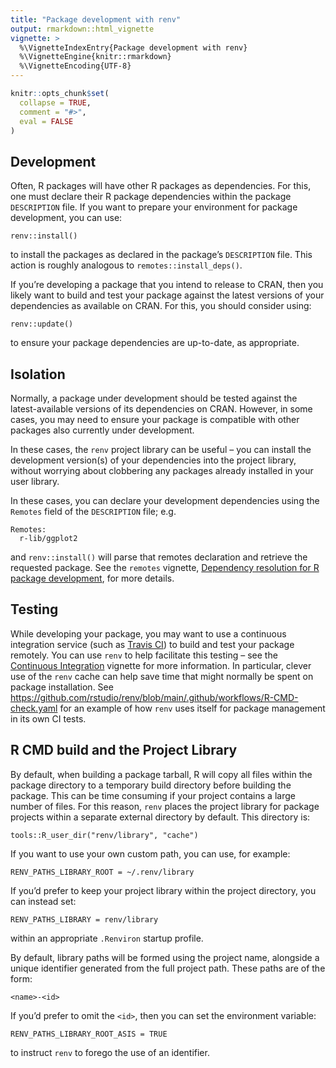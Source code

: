 ```yaml
---
title: "Package development with renv"
output: rmarkdown::html_vignette
vignette: >
  %\VignetteIndexEntry{Package development with renv}
  %\VignetteEngine{knitr::rmarkdown}
  %\VignetteEncoding{UTF-8}
---
```


```r
knitr::opts_chunk$set(
  collapse = TRUE,
  comment = "#>",
  eval = FALSE
)
```


## Development

Often, R packages will have other R packages as dependencies. For this, one must
declare their R package dependencies within the package `DESCRIPTION` file. If
you want to prepare your environment for package development, you can use:

```
renv::install()
```

to install the packages as declared in the package's `DESCRIPTION` file. This
action is roughly analogous to `remotes::install_deps()`.

If you're developing a package that you intend to release to CRAN, then you
likely want to build and test your package against the latest versions of your
dependencies as available on CRAN. For this, you should consider using:

```
renv::update()
```

to ensure your package dependencies are up-to-date, as appropriate.


## Isolation

Normally, a package under development should be tested against the
latest-available versions of its dependencies on CRAN. However, in some cases,
you may need to ensure your package is compatible with other packages also
currently under development.

In these cases, the `renv` project library can be useful -- you can install the
development version(s) of your dependencies into the project library, without
worrying about clobbering any packages already installed in your user library.

In these cases, you can declare your development dependencies using the
`Remotes` field of the `DESCRIPTION` file; e.g.

```
Remotes:
  r-lib/ggplot2
```

and `renv::install()` will parse that remotes declaration and retrieve the
requested package. See the `remotes` vignette,
[Dependency resolution for R package development][dependencies],
for more details.


## Testing

While developing your package, you may want to use a continuous integration
service (such as [Travis CI](https://www.travis-ci.com)) to build and test
your package remotely. You can use `renv` to help facilitate this testing --
see the [Continuous Integration][ci] vignette for more information. In
particular, clever use of the `renv` cache can help save time that might
normally be spent on package installation. See
<https://github.com/rstudio/renv/blob/main/.github/workflows/R-CMD-check.yaml>
for an example of how `renv` uses itself for package management in its own
CI tests.


## R CMD build and the Project Library

By default, when building a package tarball, R will copy all files within the
package directory to a temporary build directory before building the package.
This can be time consuming if your project contains a large number of files.
For this reason, `renv` places the project library for package projects within
a separate external directory by default. This directory is:

```
tools::R_user_dir("renv/library", "cache")
```

If you want to use your own custom path, you can use, for example:

```
RENV_PATHS_LIBRARY_ROOT = ~/.renv/library
```

If you'd prefer to keep your project library within the project directory,
you can instead set:

```
RENV_PATHS_LIBRARY = renv/library
```

within an appropriate `.Renviron` startup profile.

By default, library paths will be formed using the project name, alongside a
unique identifier generated from the full project path. These paths are of
the form:

```
<name>-<id>
```

If you'd prefer to omit the `<id>`, then you can set the environment variable:

```
RENV_PATHS_LIBRARY_ROOT_ASIS = TRUE
```

to instruct `renv` to forego the use of an identifier.




[ci]: https://CRAN.R-project.org/package=renv/vignettes/ci.html
[dependencies]: https://CRAN.R-project.org/package=remotes/vignettes/dependencies.html

